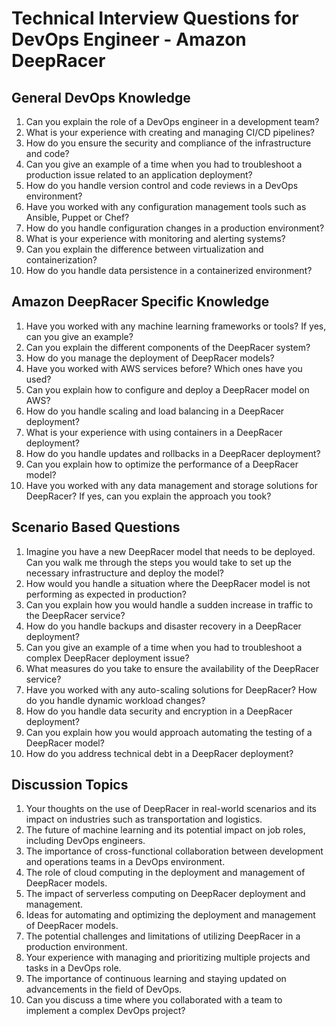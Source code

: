 

# Technical Interview Questions for DevOps Engineer - Amazon DeepRacer

## General DevOps Knowledge
1. Can you explain the role of a DevOps engineer in a development team?
2. What is your experience with creating and managing CI/CD pipelines?
3. How do you ensure the security and compliance of the infrastructure and code?
4. Can you give an example of a time when you had to troubleshoot a production issue related to an application deployment?
5. How do you handle version control and code reviews in a DevOps environment?
6. Have you worked with any configuration management tools such as Ansible, Puppet or Chef? 
7. How do you handle configuration changes in a production environment?
8. What is your experience with monitoring and alerting systems?
9. Can you explain the difference between virtualization and containerization?
10. How do you handle data persistence in a containerized environment?

## Amazon DeepRacer Specific Knowledge
1. Have you worked with any machine learning frameworks or tools? If yes, can you give an example?
2. Can you explain the different components of the DeepRacer system?
3. How do you manage the deployment of DeepRacer models?
4. Have you worked with AWS services before? Which ones have you used?
5. Can you explain how to configure and deploy a DeepRacer model on AWS?
6. How do you handle scaling and load balancing in a DeepRacer deployment?
7. What is your experience with using containers in a DeepRacer deployment?
8. How do you handle updates and rollbacks in a DeepRacer deployment?
9. Can you explain how to optimize the performance of a DeepRacer model?
10. Have you worked with any data management and storage solutions for DeepRacer? If yes, can you explain the approach you took?

## Scenario Based Questions
1. Imagine you have a new DeepRacer model that needs to be deployed. Can you walk me through the steps you would take to set up the necessary infrastructure and deploy the model?
2. How would you handle a situation where the DeepRacer model is not performing as expected in production?
3. Can you explain how you would handle a sudden increase in traffic to the DeepRacer service?
4. How do you handle backups and disaster recovery in a DeepRacer deployment?
5. Can you give an example of a time when you had to troubleshoot a complex DeepRacer deployment issue?
6. What measures do you take to ensure the availability of the DeepRacer service? 
7. Have you worked with any auto-scaling solutions for DeepRacer? How do you handle dynamic workload changes?
8. How do you handle data security and encryption in a DeepRacer deployment?
9. Can you explain how you would approach automating the testing of a DeepRacer model?
10. How do you address technical debt in a DeepRacer deployment?

## Discussion Topics
1. Your thoughts on the use of DeepRacer in real-world scenarios and its impact on industries such as transportation and logistics.
2. The future of machine learning and its potential impact on job roles, including DevOps engineers.
3. The importance of cross-functional collaboration between development and operations teams in a DevOps environment.
4. The role of cloud computing in the deployment and management of DeepRacer models.
5. The impact of serverless computing on DeepRacer deployment and management.
6. Ideas for automating and optimizing the deployment and management of DeepRacer models.
7. The potential challenges and limitations of utilizing DeepRacer in a production environment.
8. Your experience with managing and prioritizing multiple projects and tasks in a DevOps role.
9. The importance of continuous learning and staying updated on advancements in the field of DevOps.
10. Can you discuss a time where you collaborated with a team to implement a complex DevOps project?